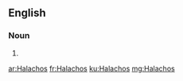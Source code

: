 {{also|halachos}}
==English==

===Noun===
{{head|en|noun plural form}}

# {{plural of|Halacha|lang=en}}

[[ar:Halachos]]
[[fr:Halachos]]
[[ku:Halachos]]
[[mg:Halachos]]